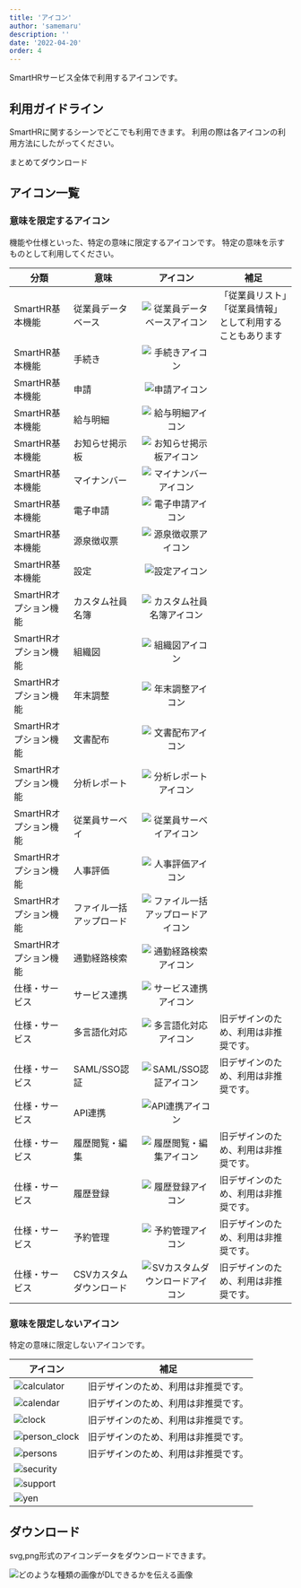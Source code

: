 ```yaml
---
title: 'アイコン'
author: 'samemaru'
description: ''
date: '2022-04-20'
order: 4
---
```



SmartHRサービス全体で利用するアイコンです。

## 利用ガイドライン
SmartHRに関するシーンでどこでも利用できます。
利用の際は各アイコンの利用方法にしたがってください。

<SecondaryButtonAnchor href="/downloads/icon.zip" downloads>まとめてダウンロード</SecondaryButtonAnchor>

## アイコン一覧

### 意味を限定するアイコン

機能や仕様といった、特定の意味に限定するアイコンです。
特定の意味を示すものとして利用してください。

| 分類 | 意味 | アイコン | 補足 |
| --- | --- | :---: | --- |
| SmartHR基本機能 | 従業員データベース | ![従業員データベースアイコン](./images/outline/Black/従業員データベース.png) | 「従業員リスト」「従業員情報」として利用することもあります |
| SmartHR基本機能 | 手続き | ![手続きアイコン](./images/outline/Black/手続き.png) |  |
| SmartHR基本機能 | 申請 | ![申請アイコン](./images/outline/Black/申請.png) |  |
| SmartHR基本機能 | 給与明細 | ![給与明細アイコン](./images/outline/Black/給与明細.png) |  |
| SmartHR基本機能 | お知らせ掲示板 | ![お知らせ掲示板アイコン](./images/旧デザイン/Black/お知らせ掲示板（旧デザインのため非推奨）.png) |  |
| SmartHR基本機能 | マイナンバー | ![マイナンバーアイコン](./images/outline/Black/マイナンバー.png) |  |
| SmartHR基本機能 | 電子申請 | ![電子申請アイコン](./images/outline/Black/電子申請.png) |  |
| SmartHR基本機能 | 源泉徴収票 | ![源泉徴収票アイコン](./images/outline/Black/源泉徴収票.png) |  |
| SmartHR基本機能 | 設定 | ![設定アイコン](./images/outline/Black/設定.png) |  |
| SmartHRオプション機能 | カスタム社員名簿 | ![カスタム社員名簿アイコン](./images/outline/Black/カスタム社員名簿.png) |  |
| SmartHRオプション機能 | 組織図 | ![組織図アイコン](./images/outline/Black/組織図.png) |  |
| SmartHRオプション機能 | 年末調整 | ![年末調整アイコン](./images/outline/Black/年末調整.png) |  |
| SmartHRオプション機能 | 文書配布 | ![文書配布アイコン](./images/outline/Black/文書配布.png) |  |
| SmartHRオプション機能 | 分析レポート | ![分析レポートアイコン](./images/outline/Black/分析レポート.png) |  |
| SmartHRオプション機能 | 従業員サーベイ | ![従業員サーベイアイコン](./images/outline/Black/従業員サーベイ.png) |  |
| SmartHRオプション機能 | 人事評価 | ![人事評価アイコン](./images/outline/Black/人事評価.png) |  |
| SmartHRオプション機能 | ファイル一括アップロード | ![ファイル一括アップロードアイコン](./images/outline/Black/ファイル一括アップロード.png) |  |
| SmartHRオプション機能 | 通勤経路検索 | ![通勤経路検索アイコン](./images/outline/Black/通勤経路検索.png) |  |
| 仕様・サービス | サービス連携 | ![サービス連携アイコン](./images/outline/Black/サービス連携.png) |  |
| 仕様・サービス | 多言語化対応 | ![多言語化対応アイコン](./images/旧デザイン/Black/多言語化対応（旧デザインのため非推奨）.png) | 旧デザインのため、利用は非推奨です。 |
| 仕様・サービス | SAML/SSO認証 | ![SAML/SSO認証アイコン](./images/旧デザイン/Black/SAML_SSO認証（旧デザインのため非推奨）.png) | 旧デザインのため、利用は非推奨です。 |
| 仕様・サービス | API連携 | ![API連携アイコン](./images/outline/Black/API連携.png) |  |
| 仕様・サービス | 履歴閲覧・編集 | ![履歴閲覧・編集アイコン](./images/旧デザイン/Black/履歴閲覧・編集（旧デザインのため非推奨）.png) | 旧デザインのため、利用は非推奨です。 |
| 仕様・サービス | 履歴登録 | ![履歴登録アイコン](./images/旧デザイン/Black/履歴登録（旧デザインのため非推奨）.png) | 旧デザインのため、利用は非推奨です。 |
| 仕様・サービス | 予約管理 | ![予約管理アイコン](./images/旧デザイン/Black/予約管理（旧デザインのため非推奨）.png) | 旧デザインのため、利用は非推奨です。 |
| 仕様・サービス | CSVカスタムダウンロード | ![SVカスタムダウンロードアイコン](./images/旧デザイン/Black/CSVカスタムダウンロード（旧デザインのため非推奨）.png) | 旧デザインのため、利用は非推奨です。 |


### 意味を限定しないアイコン

特定の意味に限定しないアイコンです。

| アイコン | 補足 |
| --- | --- |
| ![calculator](./images/旧デザイン/Black/calculator（旧デザインのため非推奨）.png) | 旧デザインのため、利用は非推奨です。 |
| ![calendar](./images/旧デザイン/Black/calendar（旧デザインのため非推奨）.png) | 旧デザインのため、利用は非推奨です。 |
| ![clock](./images/旧デザイン/Black/clock（旧デザインのため非推奨）.png) | 旧デザインのため、利用は非推奨です。 |
| ![person_clock](./images/旧デザイン/Black/person_clock（旧デザインのため非推奨）.png) | 旧デザインのため、利用は非推奨です。 |
| ![persons](./images/旧デザイン/Black/persons（旧デザインのため非推奨）.png) | 旧デザインのため、利用は非推奨です。 |
| ![security](./images/outline/Black/意味を限定しないアイコン/security.png) |  |
| ![support](./images/outline/Black/意味を限定しないアイコン/support.png) |  |
| ![yen](./images/outline/Black/意味を限定しないアイコン/yen.png) |  |


## ダウンロード

svg,png形式のアイコンデータをダウンロードできます。

![どのような種類の画像がDLできるかを伝える画像](./images/icon-zip.png)

<!--
<SecondaryButtonAnchor href="/downloads/item.zip" downloads>まとめてダウンロード</SecondaryButtonAnchor>
-->
